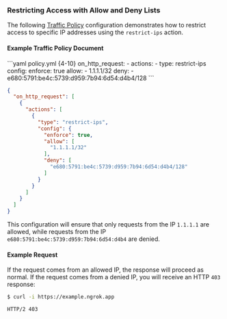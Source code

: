 ### Restricting Access with Allow and Deny Lists

The following [Traffic Policy](/traffic-policy/)
configuration demonstrates how to restrict access to specific IP addresses
using the `restrict-ips` action.

#### Example Traffic Policy Document

<CodeGroup>
```yaml policy.yml {4-10}
on_http_request:
  - actions:
      - type: restrict-ips
        config:
          enforce: true
          allow:
            - 1.1.1.1/32
          deny:
            - e680:5791:be4c:5739:d959:7b94:6d54:d4b4/128
```

```json policy.json {5-16}
{
  "on_http_request": [
    {
      "actions": [
        {
          "type": "restrict-ips",
          "config": {
            "enforce": true,
            "allow": [
              "1.1.1.1/32"
            ],
            "deny": [
              "e680:5791:be4c:5739:d959:7b94:6d54:d4b4/128"
            ]
          }
        }
      ]
    }
  ]
}
```
</CodeGroup>

This configuration will ensure that only requests from the IP `1.1.1.1` are
allowed, while requests from the IP `e680:5791:be4c:5739:d959:7b94:6d54:d4b4`
are denied.

#### Example Request

If the request comes from an allowed IP, the response will proceed as normal. If
the request comes from a denied IP, you will receive an HTTP `403` response:

```bash
$ curl -i https://example.ngrok.app
```

```http
HTTP/2 403
```
